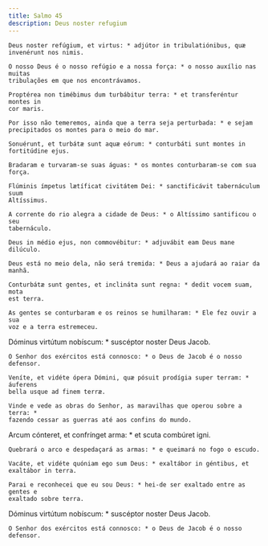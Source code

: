 ```yaml
---
title: Salmo 45
description: Deus noster refugium
---
```


<div class="side-by-side not-content">

    Deus noster refúgium, et virtus: * adjútor in tribulatiónibus, quæ
    invenérunt nos nimis.

    O nosso Deus é o nosso refúgio e a nossa força: * o nosso auxílio nas muitas
    tribulações em que nos encontrávamos.

    Proptérea non timébimus dum turbábitur terra: * et transferéntur montes in
    cor maris.

    Por isso não temeremos, ainda que a terra seja perturbada: * e sejam
    precipitados os montes para o meio do mar.

    Sonuérunt, et turbátæ sunt aquæ eórum: * conturbáti sunt montes in
    fortitúdine ejus.

    Bradaram e turvaram-se suas águas: * os montes conturbaram-se com sua força.

    Flúminis ímpetus lætíficat civitátem Dei: * sanctificávit tabernáculum suum
    Altíssimus.

    A corrente do rio alegra a cidade de Deus: * o Altíssimo santificou o seu
    tabernáculo.

    Deus in médio ejus, non commovébitur: * adjuvábit eam Deus mane dilúculo.

    Deus está no meio dela, não será tremida: * Deus a ajudará ao raiar da
    manhã.

    Conturbátæ sunt gentes, et inclináta sunt regna: * dedit vocem suam, mota
    est terra.

    As gentes se conturbaram e os reinos se humilharam: * Ele fez ouvir a sua
    voz e a terra estremeceu.

Dóminus virtútum nobíscum: * suscéptor noster Deus Jacob.

    O Senhor dos exércitos está connosco: * o Deus de Jacob é o nosso defensor.

    Veníte, et vidéte ópera Dómini, quæ pósuit prodígia super terram: * áuferens
    bella usque ad finem terræ.

    Vinde e vede as obras do Senhor, as maravilhas que operou sobre a terra: *
    fazendo cessar as guerras até aos confins do mundo.

Arcum cónteret, et confrínget arma: * et scuta combúret igni.

    Quebrará o arco e despedaçará as armas: * e queimará no fogo o escudo.

    Vacáte, et vidéte quóniam ego sum Deus: * exaltábor in géntibus, et
    exaltábor in terra.

    Parai e reconhecei que eu sou Deus: * hei-de ser exaltado entre as gentes e
    exaltado sobre terra.

Dóminus virtútum nobíscum: * suscéptor noster Deus Jacob.

    O Senhor dos exércitos está connosco: * o Deus de Jacob é o nosso defensor.

</div>
